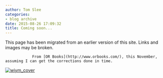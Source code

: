 ```yaml
---
author: Tom Slee
categories:
- blog archive
date: 2015-08-26 17:09:32
title: Coming soon...
---
```


::: {.callout-note}

This page has been migrated from an earlier version of this site. 
Links and images may be broken.

:::



				From [OR Books](http://www.orbooks.com/), this November, assuming I can get the corrections done in time.



[![wiym_cover](http://whimsley.s3.amazonaws.com/wordpress/wp-content/uploads/2015/08/wiym_cover.jpg)](http://whimsley.s3.amazonaws.com/wordpress/wp-content/uploads/2015/08/wiym_cover.jpg)		
